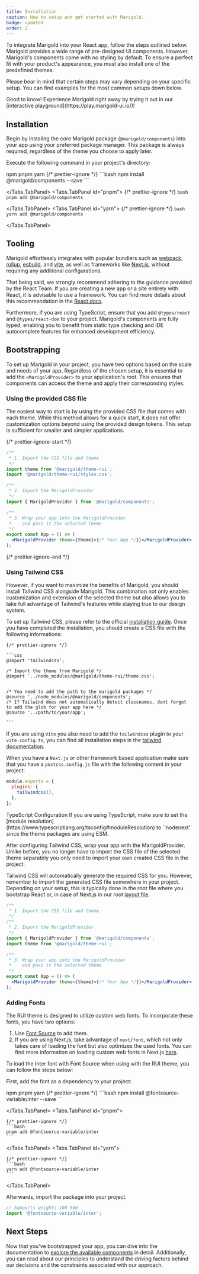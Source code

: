 ```yaml
---
title: Installation
caption: How to setup and get started with Marigold.
badge: updated
order: 2
---
```


To integrate Marigold into your React app, follow the steps outlined below. Marigold provides a wide range of pre-designed UI components. However, Marigold's components come with no styling by default. To ensure a perfect fit with your product's appearance, you must also install one of the predefined themes.

Please bear in mind that certain steps may vary depending on your specific setup. You can find examples for the most common setups down below.

<SectionMessage variant="info">
  <SectionMessage.Title> Good to know!</SectionMessage.Title>
  <SectionMessage.Content>
    Experience Marigold right away by trying it out in our [interactive
    playground](https://play.marigold-ui.io/)!
  </SectionMessage.Content>
</SectionMessage>

## Installation

Begin by instaling the core Marigold package (`@marigold/components`) into your app using your preferred package manager. This package is always required, regardless of the theme you choose to apply later.

Execute the following command in your project's directory:

<Tabs>
<Tabs.List>
    <Tabs.Item id="npm">npm</Tabs.Item>
    <Tabs.Item id="pnpm">pnpm</Tabs.Item>
    <Tabs.Item id="yarn">yarn</Tabs.Item>
</Tabs.List>
  <Tabs.TabPanel id="npm">
    {/* prettier-ignore */}
    ```bash
    npm install @marigold/components --save
    ```

  </Tabs.TabPanel>
  <Tabs.TabPanel id="pnpm">
    {/* prettier-ignore */}
    ```bash
    pnpm add @marigold/components
    ```

  </Tabs.TabPanel>
  <Tabs.TabPanel id="yarn">
    {/* prettier-ignore */}
    ```bash
    yarn add @marigold/components
    ```

  </Tabs.TabPanel>
</Tabs>

## Tooling

Marigold effortlessly integrates with popular bundlers such as [webpack](https://webpack.js.org/), [rollup](https://rollupjs.org/), [esbuild](https://esbuild.github.io/), and [vite](https://vitejs.dev/), as well as frameworks like [Next.js](https://nextjs.org/), without requiring any additional configurations.

That being said, we strongly recommend adhering to the guidance provided by the React Team. If you are creating a new app or a site entirely with React, it is advisable to use a framework. You can find more details about this recommendation in the [React
docs](https://react.dev/learn/start-a-new-react-project).

Furthermore, if you are using TypeScript, ensure that you add `@types/react` and `@types/react-dom` to your project. Marigold's components are fully typed, enabling you to benefit from static type checking and IDE autocomplete features for enhanced development efficiency.

## Bootstrapping

To set up Marigold in your project, you have two options based on the scale and needs of your app. Regardless of the chosen setup, it is essential to add the `<MarigoldProvider>` to your application's root. This ensures that components can access the theme and apply their corresponding styles.

### Using the provided CSS file

The easiest way to start is by using the provided CSS file that comes with each theme. While this method allows for a quick start, it does not offer customization options beyond using the provided design tokens. This setup is sufficient for smaller and simpler applications.

{/* prettier-ignore-start */}
```jsx
/**
 * 1. Import the CSS file and theme
 */
import theme from '@marigold/theme-rui';
import '@marigold/theme-rui/styles.css';

/**
 * 2. Import the MarigoldProvider
 */
import { MarigoldProvider } from '@marigold/components';

/**
 * 3. Wrap your app into the MarigoldProvider
 *    and pass it the selected theme
 */
export const App = () => (
  <MarigoldProvider theme={theme}>{/* Your App */}}</MarigoldProvider>
);
```
{/* prettier-ignore-end */}

### Using Tailwind CSS

However, if you want to maximize the benefits of Marigold, you should install Tailwind CSS alongside Marigold. This combination not only enables customization and extension of the selected theme but also allows you to take full advantage of Tailwind's features while staying true to our design system.

To set up Tailwind CSS, please refer to the official [installation guide](https://tailwindcss.com/docs/installation). Once you have completed the installation, you should create a CSS file with the following informations:

    {/* prettier-ignore */}

    ```css
    @import 'tailwindcss';

    /* Import the theme from Marigold */
    @import '../node_modules/@marigold/theme-rui/theme.css';


    /* You need to add the path to the marigold packages */
    @source '../node_modules/@marigold/components';
    /* If Tailwind does not automatically detect classnames, dont forget to add the glob for your app here */
    @source '../path/to/your/app';

    ```

If you are using `Vite` you also need to add the `tailwindcss` plugin to your `vite.config.ts`, you can find all installation steps in the [tailwind documentation](https://tailwindcss.com/docs/installation/using-vite).

When you have a `Next.js` or other framework based application make sure that you have a `postcss.config.js` file with the following content in your project:

```js
module.exports = {
  plugins: {
    tailwindcss(),
  },
};
```

<SectionMessage variant="info">
  <SectionMessage.Title>TypeScript Configuration</SectionMessage.Title>
  <SectionMessage.Content>
    If you are using TypeScript, make sure to set the [module
    resolution](https://www.typescriptlang.org/tsconfig#moduleResolution) to
    `'nodenext'` since the theme packages are using ESM.
  </SectionMessage.Content>
</SectionMessage>

After configuring Tailwind CSS, wrap your app with the MarigoldProvider. Unlike before, you no longer have to import the CSS file of the selected theme separately you only need to import your own created CSS file in the project.

Tailwind CSS will automatically generate the required CSS for you. However, remember to import the generated CSS file somewhere in your project. Depending on your setup, this is typically done in the root file where you bootstrap React or, in case of Next.js in our root [layout file](https://nextjs.org/docs/app/building-your-application/routing/pages-and-layouts#layouts).

```jsx
/**
 * 1. Import the CSS file and theme
 */
/**
 * 2. Import the MarigoldProvider
 */
import { MarigoldProvider } from '@marigold/components';
import theme from '@marigold/theme-rui';

/**
 * 3. Wrap your app into the MarigoldProvider
 *    and pass it the selected theme
 */
export const App = () => (
  <MarigoldProvider theme={theme}>{/* Your App */}}</MarigoldProvider>
);
```

### Adding Fonts

The RUI theme is designed to utilize custom web fonts. To incorporate these fonts, you have two options:

1. Use [Font Source](https://fontsource.org/) to add them.
2. If you are using Next.js, take advantage of `next/font`, which not only takes care of loading the font but also optimizes the used fonts. You can find more information on loading custom web fonts in Next.js [here](https://nextjs.org/docs/pages/building-your-application/optimizing/fonts).

To load the Inter font with Font Source when using with the RUI theme, you can follow the steps below:

First, add the font as a dependency to your project:

<Tabs>
  <Tabs.List>
    <Tabs.Item id="npm">npm</Tabs.Item>
    <Tabs.Item id="pnpm">pnpm</Tabs.Item>
    <Tabs.Item id="yarn">yarn</Tabs.Item>
  </Tabs.List>
  <Tabs.TabPanel id="npm">
    {/* prettier-ignore */}
    ```bash
    npm install @fontsource-variable/inter --save
    ```

  </Tabs.TabPanel>
  <Tabs.TabPanel id="pnpm">

    {/* prettier-ignore */}
    ```bash
    pnpm add @fontsource-variable/inter
    ```

  </Tabs.TabPanel>
  <Tabs.TabPanel id="yarn">

    {/* prettier-ignore */}
    ```bash
    yarn add @fontsource-variable/inter
    ```

  </Tabs.TabPanel>
</Tabs>

Afterwards, import the package into your project.

```js
// Supports weights 100-900
import '@fontsource-variable/inter';
```

## Next Steps

Now that you've bootstrapped your app, you can dive into the documentation to [explore the available components](/components/overview) in detail. Additionally, you can read about our principles to understand the driving factors behind our decisions and the constraints associated with our approach.
